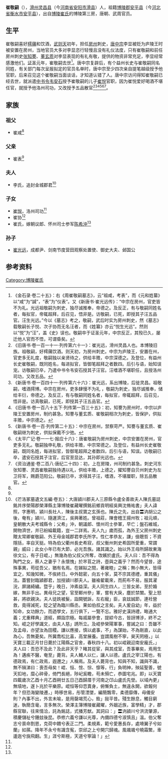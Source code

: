 '''崔敬嗣'''（{{bd|？||695年| |}}），[[滑州|滑州]][[灵昌县|灵昌县]]（今[[河南省|河南省]][[安阳市|安阳市]][[滑县|滑县]]）人，祖籍[[博陵郡|博陵郡]][[安平县|安平县]]（今[[河北省|河北省]][[衡水市|衡水市]][[安平县|安平县]]），出自[[博陵崔氏|博陵崔氏]]的博陵第三房，唐朝、武周官员。

==生平==
崔敬嗣喜好[[樗蒱|樗蒱]]和饮酒，[[武则天|武则天]]初年，担任[[房州|房州]]刺史，[[唐中宗|唐中宗]]李显被贬为庐陵王时被安置在房州，当地官员大多对李显恣行轻慢且没有礼仪法度，只有崔敬嗣和前任房州刺史[[张知謇|张知謇]]、[[董玄质|董玄质]]对李显表现的有礼有敬，提供的物资非常充足，李显经常感激他们。[[证圣|证圣]]元年，崔敬嗣去世<ref name=autogenerated1>《金石录·卷二十五》：右《周崔敬嗣墓志》，云“祖咸，考表”，而《元和姓纂》以“咸”为“諴”，“表”为“仪表”。又《新唐书·崔光远传》：“中宗在房州，官吏皆不为礼。光远祖敬嗣为刺史，独尽诚推奉，帝德之。及反正，有与敬嗣同姓名者，每拟官，帝辄超拜，后召见，悟非是。访敬嗣，已死，即授其子汪五品官。汪生光远。”今以《墓志》考之，敬嗣，武后时实为房州刺史，然《墓志》载敬嗣长子悦、次子协而无名汪者，而《姓纂》亦云“悦生光远”。然则以“悦”为“汪”，盖《史》误也。敬嗣卒于证圣元年，中宗反正，其殁已久，屡迁他人官而不悟，可谓昏矣。</ref>。唐中宗复辟后，有个益州长史与崔敬嗣同名同姓，有关部门每次呈报拟定的官员名单时，唐中宗至少四次亲自提笔越级授予他官职，后来召见这个崔敬嗣当面谈话，才知道认错了人。唐中宗访问得知崔敬嗣已经去世，就派遣[[中书令|中书令]][[韦安石|韦安石]]授予崔敬嗣的儿子[[崔悦|崔悦]]官职，因为崔悦爱好喝酒不堪任官，就授予他洛州司功，又改授予五品散官<ref>《旧唐书·卷一百一十一·列传第六十一》：崔光远，滑州灵昌人也。本博陵旧族。祖敬嗣，好樗蒱饮酒。则天初，为房州刺史。中宗为庐陵王，安置在州，官吏多无礼度，敬嗣独以亲贤待之，供给丰赡，中宗深德之。及登位，有益州长史崔敬嗣，既同姓名，每进拟官，皆御笔超拜之者数四。后引与语，始知误宠。访敬嗣已卒，乃遣中书令韦安石授其子汪官。汪嗜酒不堪职任，且授洛州司功，又改五品。</ref><ref>《新唐书·卷一百四十一·列传第六十六》：崔光远，系出博陵，后徙灵昌。祖敬嗣，嗜酒摴博。中宗在房州，吏多肆慢不为礼 ，敬嗣为刺史，独尽诚推奉，储给丰衍，帝德之。及反正，有与敬嗣同姓名者，每拟官，帝辄超拜，后召见，悟非是。访真敬嗣，已死，即授其子汪五品官。</ref><ref>《旧唐书·卷一百八十五下·列传第一百三十五》：初，知謇为房州时，中宗以庐陵王安置房州，制约甚急。知謇与董玄质、崔敬嗣相次为刺史，皆保护，供拟丰赡，中宗德之。</ref><ref>《新唐书·卷一百·列传第二十五》：中宗在房州，禁察苛严。知謇与董玄质、崔敬嗣继为刺史，供拟保戴不少弛。</ref><ref>《太平广记·卷一一七·报应十六》：唐崔敬嗣为房州刺史，中宗安置在房州，官吏多无礼。敬嗣独申礼敬，供给丰赡，中宗常德之。及登位，有益州长史崔敬嗣，既同名姓，每进拟官，皆御笔超拜之者数四，后引与语，知误。访敬嗣已卒，遣安石授其子注官，后官至显达，其孙即光远也。</ref><ref>《资治通鉴·卷二百八·唐纪二十四》：初，上在房陵，州司制约甚急。刺史河东张知謇、灵昌崔敬嗣独待遇以礼，供给丰赡，上德之，擢知謇自贝州刺史为左卫将军，赐爵范阳公。敬嗣已卒，求得其子汪，嗜酒，不堪厘职，除五品散官。</ref>。

==家族==
{{main|博陵第三房世系图}}

===祖父===
*崔咸<ref name=autogenerated1 />

===父亲===
*崔表<ref name=autogenerated1 />

===夫人===
*李氏，追封金城郡君<ref name=autogenerated>《芒洛冢墓遺文五編·卷五》：大唐潁川郡夫人三原縣令盧全善故夫人陳氏墓誌銘并序滎陽郡榮澤縣主簿博陵崔藏曜撰銘前鄉貢明經吳興沈脩祐書」夫人諱照，字惠明，潁川長社人，陳後主叔寶之玄孫也。陳氏之先，出自〓汭胡公之後，奄有」潁川，隨運濟江，吳興著姓。曾祖莊，陳會稽王揚州牧；祖元順，皇朝散大夫考城縣令；父希」沖，朝議郎、懷州司士參軍，早亡；盤石維城，開物濟世，并已紛綸載籍，豈一二詳焉。夫人九」歲而孤，為外王父房州刺史贈太常卿崔敬嗣、外王母金城郡君李氏所字。性仁孝恭友，謙」儉聰哲；不資隱括，率自天挺。特為伯父衢州長史希寂，叔父衡州刺史希固所愛重，常謂親」威曰；此女小年已有大節，必光吾族。諸其識之。始以外王母所歸故東海徐文公，有子日崐，」無幾為伯父叔父所奪，改嬪於盧氏。夫人曰：吾不得為陶門之女，蔡人之妻乎？永懷愧」於芣苢之詩，壺與之義乎？然而今望昔，途殊事異，苟從吾父，猶有名焉。在娣姒之間，著雍睦」之稱；無小無大，皆得宜之，知幾知微，不俟終日。中外懿密，向五十家，莫不宗其德禮，重其儀」法。蓋嘗封臨潁郡君，加授潁川郡夫人。雖褕翟載來，而荊布不易，服其濯浣，屏諸綺繡。暨乎」晚日，沖素益深。夫人同生四人，三皆女弟，至於婚嫁，無非手出。異母兄之望，官至鄆州參」軍，嘗有大戾，塵於禁闈。聖上怒甚，將欲親決。夫人徒跣被髮，詣闕號訴，左右寵」臣，哀玆誠節，連衽營救，竟得減死，貶之望為臨川縣丞。果如伯叔之言矣。夫人爰自幼」年，益於知命，女功餘力，而迺學文，五行俱下，一覽不忘。雅好史漢詩禮，略通大義；尤重釋典」道經，頗詣宗極。每戚屬參會，提綜今古，皆訝博涉，終不之知。崐之好學識文，由夫人慈」誘所立。及崐參榮陽軍事，嘗誡之曰：吾雖不及孟母，亦望汝為田稷。謙以應接，慎以處事，不」為謀始，不為剛直，以此為心，吾無憂矣。所冀喬松比喜，高堂展養。豈謂風樹不寧，昊天罔極，」以天寶三載正月廿日薨於江陽縣之官舍，春秋四十八。初以崐親迎南安龐氏，」夫人曰：吾恐不及此？及此非天乎？睹其從宦，與其成室，吾事畢矣，焉用生為！遘疾不醫，奄至」薨背。夫人輔人以仁，讓人以德。盧氏之宰江陽也，有德政焉，有仁政焉，遐邇之」人稱焉。及夫人薨背也，知與不知，識與不識，無不隕涕曰：喪吾母矣！崐、恒、愃、悰、懔等，行」負明神，殃延聖善，號天扣地，糜心碎骨，倚門長絕，陟屺奚瞻，苟未殞亡，恭圖宅兆。即」以天寶四載歲次乙酉十月乙酉朔廿五日己酉歸厝于河南之邙山盧氏先塋。以域內更」無墳地，遂卜兆於平樂原。崐恒等仰恧賣身，俯慚負土，無違永闕，欲報何年？但恐海變陵遷，」時移世易，彤管湮墜，編簡飄零，柔德靡傳，母儀安則？內事不出，外言未喻，是用罄竭荒心，銓」敍平昔。殘生餘息，觸目窮迷，執簡含毫，言多無次。榮澤主簿博陵崔藏曜，外姻近族，富學精」才，郡縣官聯，往來情洽，託為銘誌，式播芳猷。其詞曰：」〓汭潁川兮洪流肇源，積慶儲祉兮鍾玆後昆。恭修六義兮謙以光尊，內備四德兮淑慎且」溫。伯父奪志兮禀命割恩，克荷中饋兮表正二門。柔規素，範兮愛惠長存，處塉翼子兮如蘭」如蓀。降年不永兮有識含寃，崇邱之上兮開穴歸魂。風颯颯兮曉霜繁，車逶迤兮旐飛翻。生」涯兮斯極，天道兮寧論！」</ref>

===子女===
*[[崔悦|崔悦]]，洛州司功<ref name=autogenerated1 />
*崔协<ref name=autogenerated1 />
*崔氏，嫁朝议郎、怀州司士参军[[陈希沖|陈希沖]]<ref name=autogenerated2 />

===孙子===
*[[崔光远|崔光远]]，成都尹、剑南节度营田观察处置使、御史大夫、邺国公

==参考资料==
{{reflist}}

[[Category:博陵崔氏|Category:博陵崔氏]]